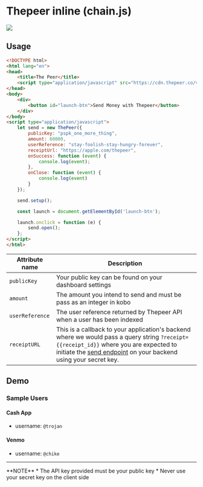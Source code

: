 
# Thepeer inline (chain.js)

<Bleed>
    <Image src="/chainjs.png" width={2200} height={1600} layout="intrinsic" />
</Bleed>

## Usage

```html
<!DOCTYPE html>
<html lang="en">
<head>
    <title>The Peer</title>
    <script type="application/javascript" src="https://cdn.thepeer.co/v1/chain.js"/>
</head>
<body>
	<div>
	    <button id="launch-btn">Send Money with Thepeer</button>
	</div>
</body>
<script type="application/javascript">
    let send = new ThePeer({
        publicKey: "pspk_one_more_thing",
        amount: 60000,
        userReference: "stay-foolish-stay-hungry-forever",
        receiptUrl: "https://apple.com/thepeer",
        onSuccess: function (event) {
            console.log(event);
        },
        onClose: function (event) {
            console.log(event)
        }
    });

    send.setup();

    const launch = document.getElementById('launch-btn');

    launch.onclick = function (e) {
        send.open();
    };
</script>
</html>
```

|Attribute name|Description|
|---|---|
|`publicKey`|Your public key can be found on your dashboard settings|
|`amount`|The amount you intend to send and must be pass as an integer in kobo|
|`userReference`|The user reference returned by Thepeer API when a user has been indexed|
|`receiptURL`|This is a callback to your application's backend where we would pass a query string `?receipt={{receipt_id}}` where you are expected to initiate the [send endpoint](/send/verify-receipt) on your backend using your secret key.|

## Demo

### Sample Users

#### Cash App

- username: `@trojan`

#### Venmo

- username: `@chike`

<Bleed>
    <CodePen codePenId="YzNMXEN" height={800}/>
</Bleed>

---

<Callout>
    **NOTE**
    * The API key provided must be your public key
    * Never use your secret key on the client side
</Callout>